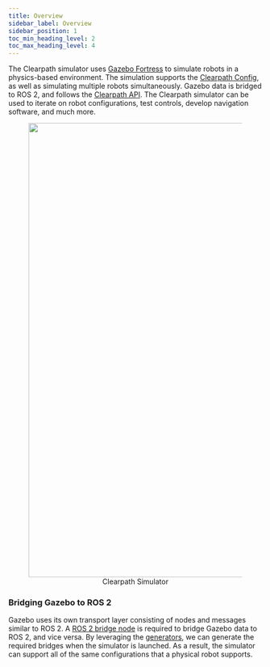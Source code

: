 ```yaml
---
title: Overview
sidebar_label: Overview
sidebar_position: 1
toc_min_heading_level: 2
toc_max_heading_level: 4
---
```


The Clearpath simulator uses [Gazebo Fortress](https://gazebosim.org/home) to simulate robots in a physics-based environment. The simulation
supports the [Clearpath Config](../overview#terminology), as well as simulating multiple robots simultaneously. Gazebo data is bridged to ROS 2, and follows the [Clearpath API](../api/overview).
The Clearpath simulator can be used to iterate on robot configurations, test controls, develop navigation software, and much more.

<center>
  <figure>
    <img
      src={require("./img/simulation.png").default}
      width="900"
    />
    <figcaption>Clearpath Simulator</figcaption>
  </figure>
</center>

### Bridging Gazebo to ROS 2

Gazebo uses its own transport layer consisting of nodes and messages similar to ROS 2. A [ROS 2 bridge node](https://github.com/gazebosim/ros_gz/tree/humble/ros_gz_bridge) is required to bridge Gazebo data to ROS 2, and vice versa. By leveraging the [generators](../config/generators), we can generate the required bridges when the simulator is launched. As a result, the simulator can support all of the same configurations that a physical robot supports.
